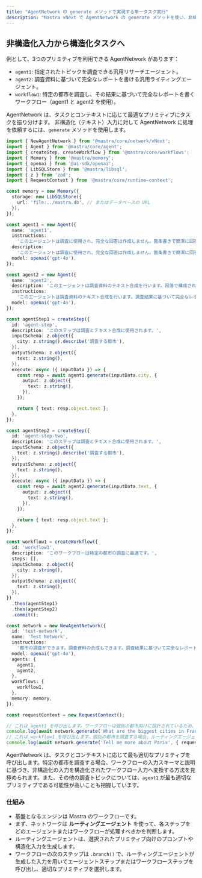 ```yaml
---
title: "AgentNetwork の generate メソッドで実現する単一タスク実行"
description: "Mastra vNext で AgentNetwork の generate メソッドを使い、非構造化入力を構造化タスクへ変換して、最適なエージェントまたはワークフローにルーティングする方法を学びます。"
---
```



## 非構造化入力から構造化タスクへ

例として、3つのプリミティブを利用できる AgentNetwork があります：

- `agent1`: 指定されたトピックを調査できる汎用リサーチエージェント。
- `agent2`: 調査資料に基づいて完全なレポートを書ける汎用ライティングエージェント。
- `workflow1`: 特定の都市を調査し、その結果に基づいて完全なレポートを書くワークフロー（agent1 と agent2 を使用）。

AgentNetwork は、タスクとコンテキストに応じて最適なプリミティブにタスクを振り分けます。
非構造化（テキスト）入力に対して AgentNetwork に処理を依頼するには、`generate` メソッドを使用します。

```typescript
import { NewAgentNetwork } from '@mastra/core/network/vNext';
import { Agent } from '@mastra/core/agent';
import { createStep, createWorkflow } from '@mastra/core/workflows';
import { Memory } from '@mastra/memory';
import { openai } from '@ai-sdk/openai';
import { LibSQLStore } from '@mastra/libsql';
import { z } from 'zod';
import { RequestContext } from '@mastra/core/runtime-context';

const memory = new Memory({
  storage: new LibSQLStore({
    url: 'file:../mastra.db', // またはデータベースの URL
  }),
});

const agent1 = new Agent({
  name: 'agent1',
  instructions:
    'このエージェントは調査に使用され、完全な回答は作成しません。箇条書きで簡潔に回答してください。',
  description:
    'このエージェントは調査に使用され、完全な回答は作成しません。箇条書きで簡潔に回答してください。',
  model: openai('gpt-4o'),
});

const agent2 = new Agent({
  name: 'agent2',
  description: 'このエージェントは調査資料のテキスト合成を行います。段落で構成された記事を執筆します。',
  instructions:
    'このエージェントは調査資料のテキスト合成を行います。調査結果に基づいて完全なレポートを書いてください。箇条書きは使わず、段落で書いてください。最終レポートには箇条書きを一切含めないでください。あなたは記事を書きます。',
  model: openai('gpt-4o'),
});

const agentStep1 = createStep({
  id: 'agent-step',
  description: 'このステップは調査とテキスト合成に使用されます。',
  inputSchema: z.object({
    city: z.string().describe('調査する都市'),
  }),
  outputSchema: z.object({
    text: z.string(),
  }),
  execute: async ({ inputData }) => {
    const resp = await agent1.generate(inputData.city, {
      output: z.object({
        text: z.string(),
      }),
    });

    return { text: resp.object.text };
  },
});

const agentStep2 = createStep({
  id: 'agent-step-two',
  description: 'このステップは調査とテキスト合成に使用されます。',
  inputSchema: z.object({
    text: z.string().describe('調査する都市'),
  }),
  outputSchema: z.object({
    text: z.string(),
  }),
  execute: async ({ inputData }) => {
    const resp = await agent2.generate(inputData.text, {
      output: z.object({
        text: z.string(),
      }),
    });

    return { text: resp.object.text };
  },
});

const workflow1 = createWorkflow({
  id: 'workflow1',
  description: 'このワークフローは特定の都市の調査に最適です。',
  steps: [],
  inputSchema: z.object({
    city: z.string(),
  }),
  outputSchema: z.object({
    text: z.string(),
  }),
})
  .then(agentStep1)
  .then(agentStep2)
  .commit();

const network = new NewAgentNetwork({
  id: 'test-network',
  name: 'Test Network',
  instructions:
    '都市の調査ができます。調査資料の合成もできます。調査結果に基づいて完全なレポートを執筆することもできます。',
  model: openai('gpt-4o'),
  agents: {
    agent1,
    agent2,
  },
  workflows: {
    workflow1,
  },
  memory: memory,
});

const requestContext = new RequestContext();

// これは agent1 を呼び出します。ワークフローは個別の都市向けに設計されているため、ルーティングエージェントによる最適なプリミティブは汎用リサーチの agent1 になります。
console.log(await network.generate('What are the biggest cities in France? How are they like?', { requestContext }));
// これは workflow1 を呼び出します。個別の都市を調査する場合、ルーティングエージェントによれば最も適したプリミティブだからです。
console.log(await network.generate('Tell me more about Paris', { requestContext }));
```



AgentNetwork は、タスクとコンテキストに応じて最も適切なプリミティブを呼び出します。特定の都市を調査する場合、ワークフローの入力スキーマと説明に基づき、非構造化の入力を構造化されたワークフロー入力へ変換する方法を見極められます。また、その他の調査トピックについては、`agent1` が最も適切なプリミティブである可能性が高いことも把握しています。

### 仕組み

- 基盤となるエンジンは Mastra のワークフローです。
- まず、ネットワークは **ルーティングエージェント** を使って、各ステップをどのエージェントまたはワークフローが処理すべきかを判断します。
- ルーティングエージェントは、選択されたプリミティブ向けのプロンプトや構造化入力を生成します。
- ワークフローの次のステップは `.branch()` で、ルーティングエージェントが生成した入力を用いてエージェントステップまたはワークフローステップを呼び出し、適切なプリミティブを選択します。
